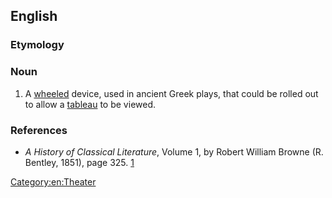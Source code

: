 ==English==
{{wikipedia|εκκύκλημα|lang=el|sc=Grek}}

===Etymology===
{{m|grc|ἐκκύκλημα|sc=polytonic}}

===Noun===
{{en-noun|s|eccyclemata}}

# A [[wheeled]] device, used in ancient Greek plays, that could be rolled out to allow a [[tableau]] to be viewed.

===References===
* ''A History of Classical Literature'', Volume 1, by Robert William Browne (R. Bentley, 1851), page 325. [http://books.google.com/books?id=B14ZAAAAYAAJ&pg=PA352&dq=Eccyclema&ei=yOq3SY_mIp3wkQSZwLWaDg]

[[Category:en:Theater]]